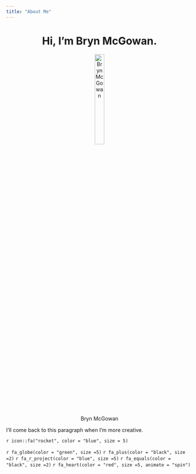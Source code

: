 ```yaml
---
title: "About Me"
---
```

  
<center>
# Hi, I'm Bryn McGowan.
![Bryn McGowan](img/bryn_prof_pic.jpeg){#id .class width=25% height=25%}
</center>
I'll come back to this paragraph when I'm more creative.

<i class="fas fa-home"></i> 

`r icon::fa("rocket", color = "blue", size = 5)`

`r fa_globe(color = "green", size =5)` `r fa_plus(color = "black", size =2)` `r fa_r_project(color = "blue", size =5)`  `r fa_equals(color = "black", size =2)` `r fa_heart(color = "red", size =5, animate = "spin")`